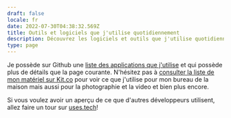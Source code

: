 ```yaml
---
draft: false
locale: fr
date: 2022-07-30T04:38:32.569Z
title: Outils et logiciels que j'utilise quotidiennement
description: Découvrez les logiciels et outils que j'utilise quotidiennement dans mon travail mais aussi pour mes projets personnels.
type: page
---
```


Je possède sur Github une [liste des applications que j'utilise](https://github.com/thedaviddias/Mac-OS-Setup-Applications) et qui possède plus de détails que la page courante.
N'hésitez pas à [consulter la liste de mon matériel sur Kit.co](https://kit.co/thedaviddias) pour voir ce que j'utilise pour mon bureau de la maison mais aussi pour la photographie et la video et bien plus encore.

Si vous voulez avoir un aperçu de ce que d'autres développeurs utilisent, allez faire un tour sur [uses.tech](https://uses.tech)!
